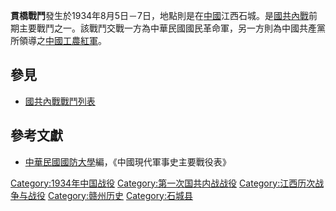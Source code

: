 {{Expand|time=2008-04-27}}
{{Infobox Military Conflict|
campaign=|
image=|
caption=|
conflict=貫橋戰鬥|
partof=[[國共內戰|國共內戰]]|
date=1934年8月5日－7日|
place=[[中國|中國]]江西石城|
result=國軍攻擊共軍，共軍強固工事固守，激戰3日，國軍攻下貫橋|
combatant1=中華民國國民革命軍左縱隊湯恩伯部、4師冷欣部、88師孫元良部、89師王仲廉部|
combatant2=中國共產黨紅軍第三軍團部、4及5師、34師| 
commander1=湯恩伯、冷欣、孫元良|
commander2=彭德懷、周永安|
strength1=數萬|
strength2=萬餘|
casualties1=1300|
casualties2=3000|
}}
'''貫橋戰鬥'''發生於1934年8月5日－7日，地點則是在[[中國|中國]]江西石城。是[[國共內戰|國共內戰]]前期主要戰鬥之一。該戰鬥交戰一方為中華民國國民革命軍，另一方則為中國共產黨所領導之[[中國工農紅軍|中國工農紅軍]]。

==參見==
*[[國共內戰戰鬥列表|國共內戰戰鬥列表]]
==參考文獻==
*[[中華民國|中華民國]][[國防大學_(臺灣)|國防大學]]編，《中國現代軍事史主要戰役表》

[[Category:1934年中国战役|Category:1934年中国战役]]
[[Category:第一次国共内战战役|Category:第一次国共内战战役]]
[[Category:江西历次战争与战役|Category:江西历次战争与战役]]
[[Category:赣州历史|Category:赣州历史]]
[[Category:石城县|Category:石城县]]